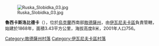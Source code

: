 [[Image:Ruska_Slobidka_03.jpg|right]]

'''魯西卡斯洛比德卡'''（{{lang-uk|Руська Слобідка}}），位於[[烏克蘭|烏克蘭]]西南部[[敖德薩州|敖德薩州]]，由[[伊瓦尼夫卡區|伊瓦尼夫卡區]]負責管轄，始建於1868年，面積3.43平方公里，海拔高度8米，2001年人口756。

{{coord|46|50|9|N|30|36|6|E|scale:30000|display=title}}

{{DEFAULTSORT:Руська Слобідка}}
[[Category:敖德薩州村落|Category:敖德薩州村落]]
[[Category:伊瓦尼夫卡區村落|Category:伊瓦尼夫卡區村落]]


{{Odessa-geo-stub}}